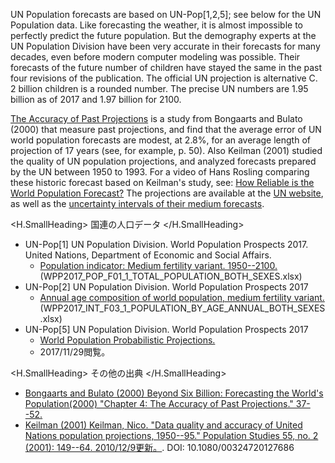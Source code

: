 
UN Population forecasts are based on UN-Pop[1,2,5]; see below for the UN Population data. Like forecasting the weather, it is almost impossible to perfectly predict the future population. But the demography experts at the UN Population Division have been very accurate in their forecasts for many decades, even before modern computer modeling was possible. Their forecasts of the future number of children have stayed the same in the past four revisions of the publication. The official UN projection is alternative C. 2 billion children is a rounded number. The precise UN numbers are 1.95 billion as of 2017 and 1.97 billion for 2100.

[The Accuracy of Past Projections](http://www.gapm.io/xbonpop) is a study from Bongaarts and Bulato (2000) that measure past projections, and find that the average error of UN world population forecasts are modest, at 2.8%, for an average length of projection of 17 years (see, for example, p. 50). Also Keilman (2001) studied the quality of UN population projections, and analyzed forecasts prepared by the UN between 1950 to 1993. For a video of Hans Rosling comparing these historic forecast based on Keilman's study, see: [How Reliable is the World Population Forecast?](http://www.gapm.io/mmpopfut) The projections are available at the [UN website](http://www.esa.un.org/unpd/wpp), as well as the [uncertainty intervals of their medium forecasts](about:blank).

<H.SmallHeading>
  国連の人口データ
</H.SmallHeading>

-   UN-Pop[1] UN Population Division. World Population Prospects 2017. United Nations, Department of Economic and Social Affairs.
    -   [Population indicator: Medium fertility variant. 1950--2100.](https://esa.un.org/unpd/wpp) (WPP2017_POP_F01_1_TOTAL_POPULATION_BOTH_SEXES.xlsx)
-   UN-Pop[2] UN Population Division. World Population Prospects 2017
    -   [Annual age composition of world population, medium fertility variant.](https://esa.un.org/unpd/wpp) (WPP2017_INT_F03_1_POPULATION_BY_AGE_ANNUAL_BOTH_SEXES.xlsx)
-   UN-Pop[5] UN Population Division. World Population Prospects 2017
    -   [World Population Probabilistic Projections.](http://www.gapm.io/xpopproj)
    -   2017/11/29閲覧。

<H.SmallHeading>
  その他の出典
</H.SmallHeading>

- [Bongaarts and Bulato (2000) Beyond Six Billion: Forecasting the World's Population(2000) "Chapter 4: The Accuracy of Past Projections." 37--52.](http://www.gapm.io/xbonpop)
- [Keilman (2001) Keilman, Nico. "Data quality and accuracy of United Nations population projections, 1950--95." Population Studies 55, no. 2 (2001): 149--64. 2010/12/9更新。](http://www.gapm.io/xpaccur). DOI: 10.1080/00324720127686
